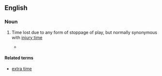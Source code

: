==English==

===Noun===
{{en-noun|-|s}}

# {{lb|en|UK|sports}} Time lost due to any form of stoppage of play, but normally synonymous with [[injury time]]
#* {{quote-journal
|lang=en
|date=January 16, 2011
|author=Saj Chowdhury
|title=Sunderland 1 - 1 Newcastle
|work=BBC
|url=http://news.bbc.co.uk/sport2/hi/football/eng_prem/9358512.stm
|page=
|passage=But Sunderland fans fearing the worst finally had something to cheer when in the fourth of five minutes of '''stoppage time''' Gyan stood at the right place at the right time.}}

====Related terms====
* [[extra time]]